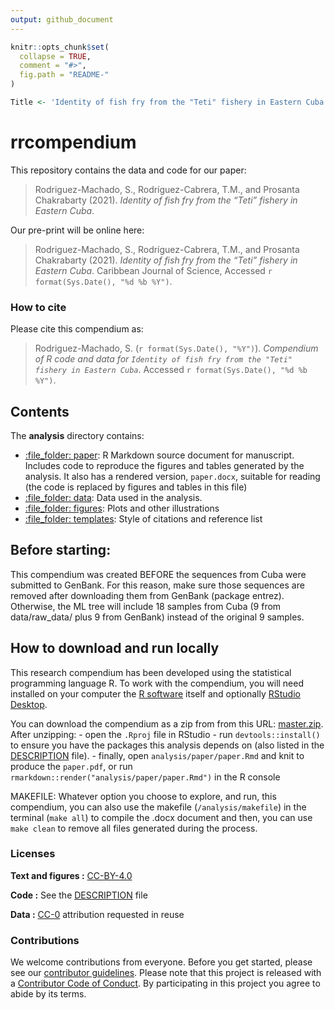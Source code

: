 ```yaml
---
output: github_document
---
```


<!-- README.md is generated from README.Rmd. PLEASE EDIT THE .Rmd FILE -->

```r
knitr::opts_chunk$set(
  collapse = TRUE,
  comment = "#>",
  fig.path = "README-"
)

Title <- 'Identity of fish fry from the "Teti" fishery in Eastern Cuba'

```

# rrcompendium

This repository contains the data and code for our paper:

> Rodriguez-Machado, S., Rodríguez-Cabrera, T.M., and Prosanta Chakrabarty (2021). _Identity of fish fry from the "Teti" fishery in Eastern Cuba_.

Our pre-print will be online here:

> Rodriguez-Machado, S., Rodríguez-Cabrera, T.M., and Prosanta Chakrabarty (2021). _Identity of fish fry from the "Teti" fishery in Eastern Cuba_. Caribbean Journal of Science, Accessed `r format(Sys.Date(), "%d %b %Y")`. 


### How to cite

Please cite this compendium as:

> Rodriguez-Machado, S. (`r format(Sys.Date(), "%Y")`). _Compendium of R code and data for `Identity of fish fry from the "Teti" fishery in Eastern Cuba`_. Accessed `r format(Sys.Date(), "%d %b %Y")`. 

## Contents

The **analysis** directory contains:

  - [:file\_folder: paper](/analysis/paper): R Markdown source document
    for manuscript. Includes code to reproduce the figures and tables
    generated by the analysis. It also has a rendered version,
    `paper.docx`, suitable for reading (the code is replaced by figures
    and tables in this file)
  - [:file\_folder: data](/analysis/data): Data used in the analysis.
  - [:file\_folder: figures](/analysis/figures): Plots and other
    illustrations
  - [:file\_folder: templates](/analysis/templates): Style of citations and reference list

## Before starting:

This compendium was created BEFORE the sequences from Cuba were submitted to GenBank. For this reason, make sure those sequences are removed after downloading them from GenBank (package entrez). Otherwise, the ML tree will include 18 samples from Cuba (9 from data/raw_data/ plus 9 from GenBank) instead of the original 9 samples. 

## How to download and run locally

This research compendium has been developed using the statistical programming
language R. To work with the compendium, you will need
installed on your computer the [R software](https://cloud.r-project.org/)
itself and optionally [RStudio Desktop](https://rstudio.com/products/rstudio/download/).

You can download the compendium as a zip from from this URL:
[master.zip](https://github.com/sheilarm23/rrcompendium/archive/master.zip). After unzipping:
- open the `.Rproj` file in RStudio
- run `devtools::install()` to ensure you have the packages this analysis depends on (also listed in the
[DESCRIPTION](/DESCRIPTION) file).
- finally, open `analysis/paper/paper.Rmd` and knit to produce the `paper.pdf`, or run `rmarkdown::render("analysis/paper/paper.Rmd")` in the R console

MAKEFILE:
Whatever option you choose to explore, and run, this compendium, you can also use the makefile (`/analysis/makefile`) in the terminal (`make all`) to compile the .docx document and then, you can use `make clean` to remove all files generated during the process. 

### Licenses

**Text and figures :**  [CC-BY-4.0](http://creativecommons.org/licenses/by/4.0/)

**Code :** See the [DESCRIPTION](DESCRIPTION) file

**Data :** [CC-0](http://creativecommons.org/publicdomain/zero/1.0/) attribution requested in reuse

### Contributions

We welcome contributions from everyone. Before you get started, please see our [contributor guidelines](CONTRIBUTING.md). Please note that this project is released with a [Contributor Code of Conduct](CONDUCT.md). By participating in this project you agree to abide by its terms.


